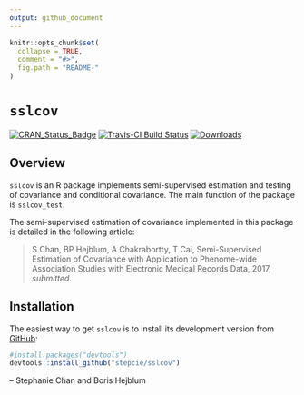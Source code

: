 ```yaml
---
output: github_document
---
```


<!-- README.md is generated from README.Rmd. Please edit that file -->

```r
knitr::opts_chunk$set(
  collapse = TRUE,
  comment = "#>",
  fig.path = "README-"
)
```


# `sslcov`

[![CRAN_Status_Badge](http://www.r-pkg.org/badges/version/sslcov)](https://cran.r-project.org/package=sslcov)
[![Travis-CI Build Status](https://travis-ci.org/stepcie/sslcov.svg?branch=master)](https://travis-ci.org/stepcie/sslcov)
[![Downloads](https://cranlogs.r-pkg.org/badges/sslcov?color=blue)](https://www.r-pkg.org/pkg/sslcov)




## Overview

`sslcov` is an R package implements semi-supervised estimation and testing of covariance and conditional covariance. The main function of the package is `sslcov_test`. 

The semi-supervised estimation of covariance implemented in this package is detailed in the following article:

> S Chan, BP Hejblum, A Chakrabortty, T Cai, Semi-Supervised Estimation of Covariance with Application to Phenome-wide Association Studies with Electronic Medical Records Data, 2017, *submitted*.



## Installation

The easiest way to get `sslcov` is to install its development version from [GitHub](https://github.com/stepcie/sslcov):
```r
#install.packages("devtools")
devtools::install_github("stepcie/sslcov")
```

 -- Stephanie Chan and Boris Hejblum
